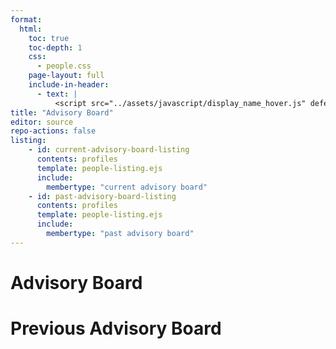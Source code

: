 ```yaml
---
format: 
  html:
    toc: true
    toc-depth: 1
    css:
      - people.css
    page-layout: full
    include-in-header: 
      - text: |
          <script src="../assets/javascript/display_name_hover.js" defer></script>
title: "Advisory Board"
editor: source
repo-actions: false
listing:
    - id: current-advisory-board-listing
      contents: profiles
      template: people-listing.ejs
      include:
        membertype: "current advisory board"
    - id: past-advisory-board-listing
      contents: profiles
      template: people-listing.ejs
      include:
        membertype: "past advisory board"
---
```






# Advisory Board
::: {#current-advisory-board-listing}
:::


# Previous Advisory Board
::: {#past-advisory-board-listing}
:::

